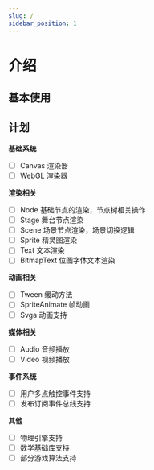 ```yaml
---
slug: /
sidebar_position: 1
---
```


# 介绍

## 基本使用


<Basic />

## 计划

**基础系统**

- [ ] Canvas 渲染器
- [ ] WebGL 渲染器

**渲染相关**

- [ ] Node 基础节点的渲染，节点树相关操作
- [ ] Stage 舞台节点渲染
- [ ] Scene 场景节点渲染，场景切换逻辑
- [ ] Sprite 精灵图渲染
- [ ] Text 文本渲染
- [ ] BitmapText 位图字体文本渲染

**动画相关**

- [ ] Tween 缓动方法
- [ ] SpriteAnimate 帧动画
- [ ] Svga 动画支持

**媒体相关**

- [ ] Audio 音频播放
- [ ] Video 视频播放

**事件系统**

- [ ] 用户多点触控事件支持
- [ ] 发布订阅事件总线支持

**其他**

- [ ] 物理引擎支持
- [ ] 数学基础库支持
- [ ] 部分游戏算法支持
